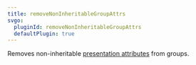 ```yaml
---
title: removeNonInheritableGroupAttrs
svgo:
  pluginId: removeNonInheritableGroupAttrs
  defaultPlugin: true
---
```


Removes non-inheritable [presentation attributes](https://developer.mozilla.org/docs/Web/SVG/Attribute/Presentation) from groups.
